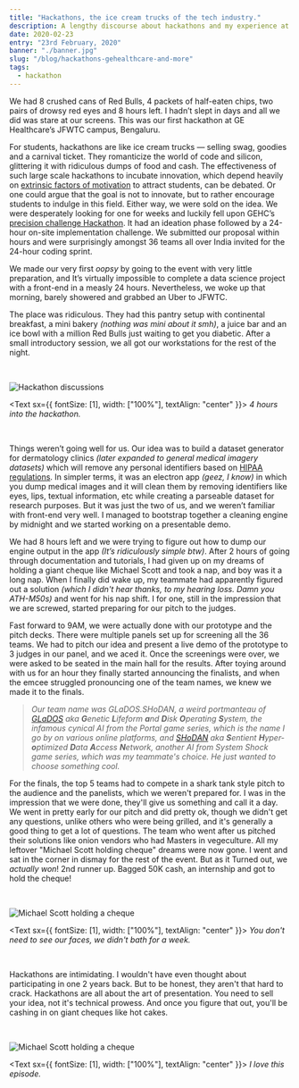 ---
title: "Hackathons, the ice cream trucks of the tech industry."
description: A lengthy discourse about hackathons and my experience at GE Healthcare's precision challenge 2019.
date: 2020-02-23
entry: "23rd February, 2020"
banner: "./banner.jpg"
slug: "/blog/hackathons-gehealthcare-and-more"
tags:
  - hackathon
---

We had 8 crushed cans of Red Bulls, 4 packets of half-eaten chips, two pairs of drowsy red eyes and 8 hours left. I hadn’t slept in days and all we did was stare at our screens. This was our first hackathon at GE Healthcare’s JFWTC campus, Bengaluru.

For students, hackathons are like ice cream trucks — selling swag, goodies and a carnival ticket. They romanticize the world of code and silicon, glittering it with ridiculous dumps of food and cash. The effectiveness of such large scale hackathons to incubate innovation, which depend heavily on <a href="https://www.verywellmind.com/what-is-self-determination-theory-2795387" target="_blank">extrinsic factors of motivation</a> to attract students, can be debated. Or one could argue that the goal is not to innovate, but to rather encourage students to indulge in this field. Either way, we were sold on the idea. We were desperately looking for one for weeks and luckily fell upon GEHC’s <a href="https://www.youtube.com/watch?v=dvWekOpNp0s" target="_blank">precision challenge Hackathon</a>. It had an ideation phase followed by a 24-hour on-site implementation challenge. We submitted our proposal within hours and were surprisingly amongst 36 teams all over India invited for the 24-hour coding sprint.

We made our very first _oopsy_ by going to the event with very little preparation, and It’s virtually impossible to complete a data science project with a front-end in a measly 24 hours. Nevertheless, we woke up that morning, barely showered and grabbed an Uber to JFWTC.

The place was ridiculous. They had this pantry setup with continental breakfast, a mini bakery _(nothing was mini about it smh)_, a juice bar and an ice bowl with a million Red Bulls just waiting to get you diabetic. After a small introductory session, we all got our workstations for the rest of the night.

<br />

![Hackathon discussions](./GE-healthcare-hackathon-image1.jpg)

<Text sx={{ fontSize: [1], width: ["100%"], textAlign: "center" }}>
  <i>4 hours into the hackathon.</i>
</Text>

<br />

Things weren’t going well for us. Our idea was to build a dataset generator for dermatology clinics _(later expanded to general medical imagery datasets)_ which will remove any personal identifiers based on <a href="https://www.hipaajournal.com/hipaa-compliance-checklist/" target="_blank">HIPAA regulations</a>. In simpler terms, it was an electron app _(geez, I know)_ in which you dump medical images and it will clean them by removing identifiers like eyes, lips, textual information, etc while creating a parseable dataset for research purposes. But it was just the two of us, and we weren’t familiar with front-end very well. I managed to bootstrap together a cleaning engine by midnight and we started working on a presentable demo.

We had 8 hours left and we were trying to figure out how to dump our engine output in the app _(It’s ridiculously simple btw)_. After 2 hours of going through documentation and tutorials, I had given up on my dreams of holding a giant cheque like Michael Scott and took a nap, and boy was it a long nap. When I finally did wake up, my teammate had apparently figured out a solution _(which I didn't hear thanks, to my hearing loss. Damn you ATH-M50s)_ and went for his nap shift. I for one, still in the impression that we are screwed, started preparing for our pitch to the judges.

Fast forward to 9AM, we were actually done with our prototype and the pitch decks. There were multiple panels set up for screening all the 36 teams. We had to pitch our idea and present a live demo of the prototype to 3 judges in our panel, and we aced it. Once the screenings were over, we were asked to be seated in the main hall for the results. After toying around with us for an hour they finally started announcing the finalists, and when the emcee struggled pronouncing one of the team names, we knew we made it to the finals.

> _Our team name was GLaDOS.SHoDAN, a weird portmanteau of <a href="https://theportalwiki.com/wiki/GLaDOS" target="_blank">GLaDOS</a> aka **G**enetic **L**ifeform **a**nd **D**isk **O**perating **S**ystem, the infamous cynical AI from the Portal game series, which is the name I go by on various online platforms, and <a href="https://shodan.fandom.com/wiki/SHODAN" target="_blank">SHoDAN</a> aka **S**entient **H**yper-**o**ptimized **D**ata **A**ccess **N**etwork, another AI from System Shock game series, which was my teammate's choice. He just wanted to choose something cool._

For the finals, the top 5 teams had to compete in a shark tank style pitch to the audience and the panelists, which we weren't prepared for. I was in the impression that we were done, they'll give us something and call it a day. We went in pretty early for our pitch and did pretty ok, though we didn't get any questions, unlike others who were being grilled, and it's generally a good thing to get a lot of questions. The team who went after us pitched their solutions like onion vendors who had Masters in vegeculture. All my leftover "Michael Scott holding cheque" dreams were now gone. I went and sat in the corner in dismay for the rest of the event. But as it Turned out, we _actually won_! 2nd runner up. Bagged 50K cash, an internship and got to hold the cheque!

<br />

![Michael Scott holding a cheque](./image3.png)

<Text sx={{ fontSize: [1], width: ["100%"], textAlign: "center" }}>
  <i>You don't need to see our faces, we didn't bath for a week.</i>
</Text>

<br />

Hackathons are intimidating. I wouldn't have even thought about participating in one 2 years back. But to be honest, they aren't that hard to crack. Hackathons are all about the art of presentation. You need to sell your idea, not it's technical prowess. And once you figure that out, you'll be cashing in on giant cheques like hot cakes.

<br />

![Michael Scott holding a cheque](./image2.png)

<Text sx={{ fontSize: [1], width: ["100%"], textAlign: "center" }}>
  <i>I love this episode.</i>
</Text>

<br />
